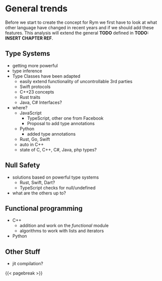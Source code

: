 # General trends

Before we start to create the concept for Rym we first have to look at what other language have changed in recent years and if we should add these features.
This analysis will extend the general __TODO__ defined in __TODO: INSERT CHAPTER REF__.

## Type Systems

- getting more powerful
- type inference
- Type Classes have been adapted
  - easily extend functionality of uncontrollable 3rd parties
  - Swift protocols
  - C++23 concepts
  - Rust traits
  - Java, C# Interfaces?
- where?
  - JavaScript
    - TypeScript, other one from Facebook
    - Proposal to add type annotations
  - Python
    - added type annotations
  - Rust, Go, Swift
  - auto in C++
  - state of C, C++, C#, Java, php types?

## Null Safety

- solutions based on powerful type systems
  - Rust, Swift, Dart?
  - TypeScript checks for null/undefined
- what are the others up to?

## Functional programming

- C++
  - addition and work on the _functional_ module
  - algorithms to work with lists and iterators
- Python

## Other Stuff

- jit compilation?

{{< pagebreak >}}

